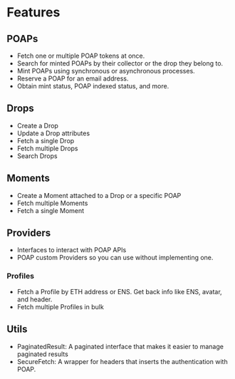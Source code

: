 # Features

## POAPs

- Fetch one or multiple POAP tokens at once.
- Search for minted POAPs by their collector or the drop they belong to.
- Mint POAPs using synchronous or asynchronous processes.
- Reserve a POAP for an email address.
- Obtain mint status, POAP indexed status, and more.

## Drops 

- Create a Drop
- Update a Drop attributes
- Fetch a single Drop
- Fetch multiple Drops
- Search Drops

## Moments

- Create a Moment attached to a Drop or a specific POAP
- Fetch multiple Moments
- Fetch a single Moment

## Providers

- Interfaces to interact with POAP APIs
- POAP custom Providers so you can use without implementing one.

### Profiles

- Fetch a Profile by ETH address or ENS. Get back info like ENS, avatar, and header.
- Fetch multiple Profiles in bulk

## Utils

- PaginatedResult: A paginated interface that makes it easier to manage paginated results
- SecureFetch: A wrapper for headers that inserts the authentication with POAP.

